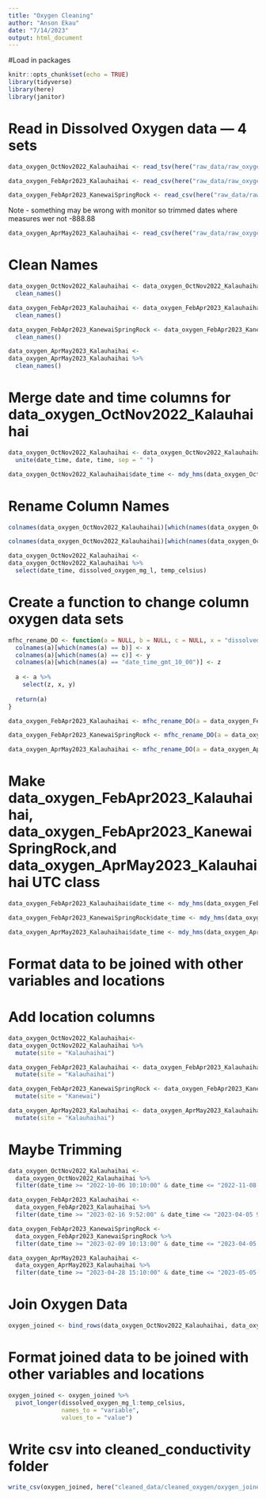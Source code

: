 ```yaml
---
title: "Oxygen Cleaning"
author: "Anson Ekau"
date: "7/14/2023"
output: html_document
---
```


#Load in packages

```r
knitr::opts_chunk$set(echo = TRUE)
library(tidyverse)
library(here)
library(janitor)
```


# Read in Dissolved Oxygen data — 4 sets

```r
data_oxygen_OctNov2022_Kalauhaihai <- read_tsv(here("raw_data/raw_oxygen/data_oxygen_OctNov2022_Kalauhaihai_21446085.txt"))
```

```r
data_oxygen_FebApr2023_Kalauhaihai <- read_csv(here("raw_data/raw_oxygen/Data_oxygen_FebApr2023_Kalauhaihai_21446085.csv"), skip = 1)
```

```r
data_oxygen_FebApr2023_KanewaiSpringRock <- read_csv(here("raw_data/raw_oxygen/Data_oxygen_FebApr2023_KanewaiSpringRock_21515403.csv"), skip = 1)
```
Note - something may be wrong with monitor so trimmed dates where measures wer not -888.88
```r
data_oxygen_AprMay2023_Kalauhaihai <- read_csv(here("raw_data/raw_oxygen/data_oxygen_AprMay2023_Kalauhaihai_21446085.csv"), skip = 1)
```

# Clean Names


```r
data_oxygen_OctNov2022_Kalauhaihai <- data_oxygen_OctNov2022_Kalauhaihai %>% 
  clean_names()
```

```r
data_oxygen_FebApr2023_Kalauhaihai <- data_oxygen_FebApr2023_Kalauhaihai %>% 
  clean_names()
```

```r
data_oxygen_FebApr2023_KanewaiSpringRock <- data_oxygen_FebApr2023_KanewaiSpringRock %>% 
  clean_names()
```

```r
data_oxygen_AprMay2023_Kalauhaihai <- 
data_oxygen_AprMay2023_Kalauhaihai %>% 
  clean_names()
```

# Merge date and time columns for data_oxygen_OctNov2022_Kalauhaihai

```r
data_oxygen_OctNov2022_Kalauhaihai <- data_oxygen_OctNov2022_Kalauhaihai %>%
  unite(date_time, date, time, sep = " ")

data_oxygen_OctNov2022_Kalauhaihai$date_time <- mdy_hms(data_oxygen_OctNov2022_Kalauhaihai$date_time)
```

# Rename Column Names
```r
colnames(data_oxygen_OctNov2022_Kalauhaihai)[which(names(data_oxygen_OctNov2022_Kalauhaihai) == "do_conc_mg_l_c_1_2")] <- "dissolved_oxygen_mg_l"

colnames(data_oxygen_OctNov2022_Kalauhaihai)[which(names(data_oxygen_OctNov2022_Kalauhaihai) == "temp_c_c_2")] <- "temp_celsius"

data_oxygen_OctNov2022_Kalauhaihai <-
data_oxygen_OctNov2022_Kalauhaihai %>% 
  select(date_time, dissolved_oxygen_mg_l, temp_celsius)
```

# Create a function to change column oxygen data sets
```r
mfhc_rename_DO <- function(a = NULL, b = NULL, c = NULL, x = "dissolved_oxygen_mg_l", y = "temp_celsius", z = "date_time") {
  colnames(a)[which(names(a) == b)] <- x
  colnames(a)[which(names(a) == c)] <- y
  colnames(a)[which(names(a) == "date_time_gmt_10_00")] <- z
  
  a <- a %>% 
    select(z, x, y)
  
  return(a)
}
```

```r
data_oxygen_FebApr2023_Kalauhaihai <- mfhc_rename_DO(a = data_oxygen_FebApr2023_Kalauhaihai, b = "do_conc_mg_l_lgr_s_n_21446085_sen_s_n_21446085", c = "temp_c_lgr_s_n_21446085_sen_s_n_21446085")
```

```r
data_oxygen_FebApr2023_KanewaiSpringRock <- mfhc_rename_DO(a = data_oxygen_FebApr2023_KanewaiSpringRock, b = "do_conc_mg_l_lgr_s_n_21515403_sen_s_n_21515403", c = "temp_c_lgr_s_n_21515403_sen_s_n_21515403")
```

```r
data_oxygen_AprMay2023_Kalauhaihai <- mfhc_rename_DO(a = data_oxygen_AprMay2023_Kalauhaihai, b = "do_conc_mg_l_lgr_s_n_21446085_sen_s_n_21446085", c = "temp_c_lgr_s_n_21446085_sen_s_n_21446085")
```

# Make data_oxygen_FebApr2023_Kalauhaihai, data_oxygen_FebApr2023_KanewaiSpringRock,and data_oxygen_AprMay2023_Kalauhaihai UTC class

```r
data_oxygen_FebApr2023_Kalauhaihai$date_time <- mdy_hms(data_oxygen_FebApr2023_Kalauhaihai$date_time)

data_oxygen_FebApr2023_KanewaiSpringRock$date_time <- mdy_hms(data_oxygen_FebApr2023_KanewaiSpringRock$date_time)

data_oxygen_AprMay2023_Kalauhaihai$date_time <- mdy_hms(data_oxygen_AprMay2023_Kalauhaihai$date_time)
```

# Format data to be joined with other variables and locations

# Add location columns

```r
data_oxygen_OctNov2022_Kalauhaihai<- 
data_oxygen_OctNov2022_Kalauhaihai %>% 
  mutate(site = "Kalauhaihai")

data_oxygen_FebApr2023_Kalauhaihai <- data_oxygen_FebApr2023_Kalauhaihai %>%
  mutate(site = "Kalauhaihai")

data_oxygen_FebApr2023_KanewaiSpringRock <- data_oxygen_FebApr2023_KanewaiSpringRock %>%
  mutate(site = "Kanewai")

data_oxygen_AprMay2023_Kalauhaihai <- data_oxygen_AprMay2023_Kalauhaihai %>%
  mutate(site = "Kalauhaihai")
```

# Maybe Trimming
```r
data_oxygen_OctNov2022_Kalauhaihai <- 
  data_oxygen_OctNov2022_Kalauhaihai %>% 
  filter(date_time >= "2022-10-06 10:10:00" & date_time <= "2022-11-08 09:30:00")

data_oxygen_FebApr2023_Kalauhaihai <- 
  data_oxygen_FebApr2023_Kalauhaihai %>% 
  filter(date_time >= "2023-02-16 9:52:00" & date_time <= "2023-04-05 9:35:00")

data_oxygen_FebApr2023_KanewaiSpringRock <-
  data_oxygen_FebApr2023_KanewaiSpringRock %>% 
  filter(date_time >= "2023-02-09 10:13:00" & date_time <= "2023-04-05 10:15:00")

data_oxygen_AprMay2023_Kalauhaihai <-
  data_oxygen_AprMay2023_Kalauhaihai %>% 
  filter(date_time >= "2023-04-28 15:10:00" & date_time <= "2023-05-05 9:30:00")

```


# Join Oxygen Data

```r
oxygen_joined <- bind_rows(data_oxygen_OctNov2022_Kalauhaihai, data_oxygen_FebApr2023_Kalauhaihai, data_oxygen_FebApr2023_KanewaiSpringRock, data_oxygen_AprMay2023_Kalauhaihai)

```

# Format joined data to be joined with other variables and locations

```r
oxygen_joined <- oxygen_joined %>% 
  pivot_longer(dissolved_oxygen_mg_l:temp_celsius, 
               names_to = "variable",
               values_to = "value")
```


# Write csv into cleaned_conductivity folder

```r
write_csv(oxygen_joined, here("cleaned_data/cleaned_oxygen/oxygen_joined.csv"))
```

